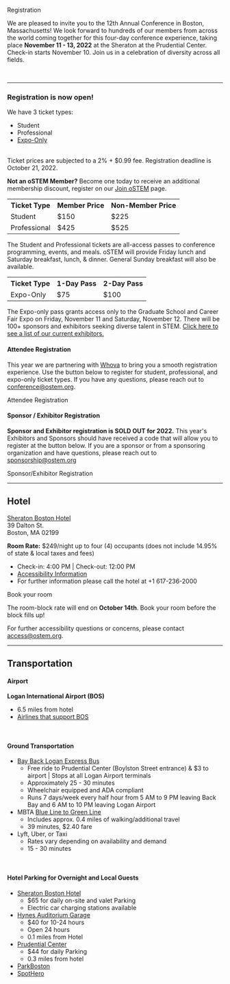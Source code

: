 
<SiteLayout title="Registration">

<div className="border-b-4 border-deepwater border-solid pb-4 mb-4 text-center">
    <p className="text-5xl font-display font-black">
        Registration
    </p>
</div>

We are pleased to invite you to the 12th Annual Conference in Boston, Massachusetts! We look forward to hundreds of our members from across the world coming together for this four-day conference experience, 
taking place **November 11 - 13, 2022** at the Sheraton at the Prudential Center. Check-in starts November 10. Join us in a celebration of diversity across all fields.

<br />

***

### Registration is now open!

We have 3 ticket types:
 - Student
 - Professional
 - [Expo-Only](https://whova.com/embedded/exhibitor/SNc2J%40thQEVqUcP3e12zVKZLxJmuXxrYvZoEIzhRaow%3D/?utc_source=ems)

<br />
Ticket prices are subjected to a 2% + $0.99 fee. Registration deadline is October 21, 2022.

**Not an oSTEM Member?** Become one today to receive an additional membership discount, register on our [Join oSTEM](https://ostem.org/page/how-to-join-ostem) page. 

<TopicSquare title="Full Conference Tickets" borderColor="border-green-500">
<table className="table-fixed text-center">
    <tr>
        <th>Ticket Type</th>
        <th>Member Price</th>
        <th>Non-Member Price</th>
    </tr>
    <tr>
        <td>Student</td>
        <td>$150</td>
        <td>$225</td>
    </tr>
    <tr>
        <td>Professional</td>
        <td>$425</td>
        <td>$525</td>
    </tr>
</table>

The Student and Professional tickets are all-access passes to conference programming, events, and meals.
oSTEM will provide Friday lunch and Saturday breakfast, lunch, & dinner. General Sunday breakfast will also be available.
</TopicSquare>

<TopicSquare title="Expo-Only Tickets" borderColor="border-blue-500">
<table className="table-fixed text-center">
    <tr>
        <th>Ticket Type</th>
        <th>1-Day Pass</th>
        <th>2-Day Pass</th>
    </tr>
    <tr>
        <td>Expo-Only</td>
        <td>$75</td>
        <td>$100</td>
    </tr>
</table>

The Expo-only pass grants access only to the Graduate School and Career Fair Expo on Friday, November 11 and Saturday, November 12. There will be 100+ sponsors and exhibitors seeking diverse talent in STEM. [Click here to see a list of our current exhibitors.](https://whova.com/embedded/exhibitor/SNc2J%40thQEVqUcP3e12zVKZLxJmuXxrYvZoEIzhRaow%3D/?utc_source=ems)

</TopicSquare>

#### Attendee Registration
This year we are partnering with [Whova](https://whova.com/) to bring you a smooth registration experience. Use the button below to register for student, professional, and expo-only ticket types.
If you have any questions, please reach out to conference@ostem.org.

<div className="text-center m-4"> 
<CTAButton onClick="https://whova.com/portal/registration/annua3_202211/" backgroundColor="skyblue">Attendee Registration</CTAButton>
</div>

#### Sponsor / Exhibitor Registration
**Sponsor and Exhibitor registration is SOLD OUT for 2022.** This year's Exhibitors and Sponsors should have received a code that will allow you to register at the button below.
If you are a sponsor or from a sponsoring organization and have questions, please reach out to sponsorship@ostem.org

<div className="text-center m-4">
<CTAButton onClick="https://whova.com/portal/registration/annua3_202211/g974p95a" backgroundColor="rasp">Sponsor/Exhibitor Registration</CTAButton>
</div>

***

## Hotel

[Sheraton Boston Hotel](https://www.marriott.com/en-us/hotels/bosbo-sheraton-boston-hotel/overview/) <br/>
39 Dalton St. <br/>
Boston, MA 02199

**Room Rate:** $249/night up to four (4) occupants (does not include 14.95% of state & local taxes and fees)
- Check-in: 4:00 PM | Check-out: 12:00 PM
- [Accessibility Information](https://www.marriott.com/en-us/hotels/bosbo-sheraton-boston-hotel/overview/#access:~:text=617%2D236%2D2000-,Accessible,-Hotel%20Features)
- For further information please call the hotel at +1 617-236-2000

<div className="text-center m-4">
<CTAButton onClick="https://book.passkey.com/go/oSTEM2022" backgroundColor="skyblue">Book your room</CTAButton>
</div>

The room-block rate will end on **October 14th**. Book your room before the block fills up!

For further accessibility questions or concerns, please contact access@ostem.org.

***

## Transportation

#### Airport
**Logan International Airport (BOS)**
- 6.5 miles from hotel
- [Airlines that support BOS](https://www.massport.com/logan-airport/flights/airlines/)

<br />

#### Ground Transportation
- [Bay Back Logan Express Bus](https://www.massport.com/logan-airport/to-from-logan/transportation-options/logan-express/back-bay/)
     - Free ride to Prudential Center (Boylston Street entrance) & $3 to airport | Stops at all Logan Airport terminals
     - Approximately 25 - 30 minutes
     - Wheelchair equipped and ADA compliant
     - Runs 7 days/week every half hour from 5 AM to 9 PM leaving Back Bay and 6 AM to 10 PM leaving Logan Airport
- MBTA [Blue Line to Green Line](https://goo.gl/maps/vTQyTBpLvmbqHKJTA)
    - Includes approx. 0.4 miles of walking/additional travel
    - 39 minutes, $2.40 fare
- Lyft, Uber, or Taxi
    - Rates vary depending on availability and demand
    - 15 - 30 minutes

<br />

#### Hotel Parking for Overnight and Local Guests
- [Sheraton Boston Hotel](https://www.marriott.com/en-us/hotels/bosbo-sheraton-boston-hotel/overview/)
    - $65 for daily on-site and valet Parking
    - Electric car charging stations available
- [Hynes Auditorium Garage](https://www.pilgrimparking.com/boston-parking-garages/hynes-auditorium-garage)
    - $40 for 10-24 hours
    - Open 24 hours
    - 0.1 miles from Hotel
- [Prudential Center](https://www.prudentialcenter.com/visit/parking/)
    - $44 for daily Parking
    - 0.3 miles from hotel
- [ParkBoston](https://park.boston.gov/)
- [SpotHero](https://spothero.com/)

</SiteLayout>
